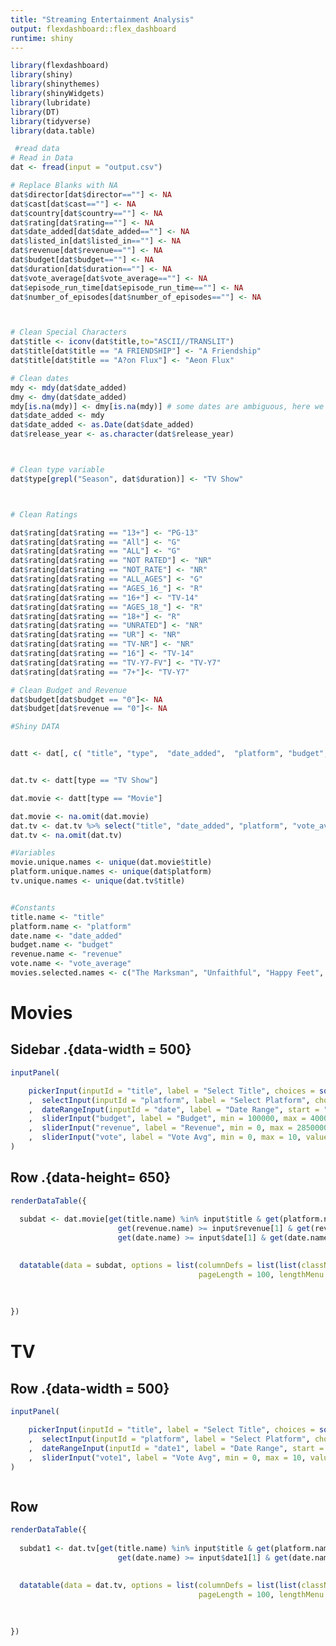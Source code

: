 ```yaml
---
title: "Streaming Entertainment Analysis"
output: flexdashboard::flex_dashboard
runtime: shiny
---
```


```r
library(flexdashboard)
library(shiny)
library(shinythemes)
library(shinyWidgets)
library(lubridate)
library(DT)
library(tidyverse)
library(data.table) 
```


```r
 #read data
# Read in Data
dat <- fread(input = "output.csv")
```


```r



# Replace Blanks with NA
dat$director[dat$director==""] <- NA
dat$cast[dat$cast==""] <- NA
dat$country[dat$country==""] <- NA
dat$rating[dat$rating==""] <- NA
dat$date_added[dat$date_added==""] <- NA
dat$listed_in[dat$listed_in==""] <- NA
dat$revenue[dat$revenue==""] <- NA
dat$budget[dat$budget==""] <- NA
dat$duration[dat$duration==""] <- NA
dat$vote_average[dat$vote_average==""] <- NA
dat$episode_run_time[dat$episode_run_time==""] <- NA
dat$number_of_episodes[dat$number_of_episodes==""] <- NA



# Clean Special Characters
dat$title <- iconv(dat$title,to="ASCII//TRANSLIT")
dat$title[dat$title == "A FRIENDSHIP"] <- "A Friendship"
dat$title[dat$title == "A?on Flux"] <- "Aeon Flux"

# Clean dates
mdy <- mdy(dat$date_added) 
dmy <- dmy(dat$date_added) 
mdy[is.na(mdy)] <- dmy[is.na(mdy)] # some dates are ambiguous, here we give 
dat$date_added <- mdy  
dat$date_added <- as.Date(dat$date_added)
dat$release_year <- as.character(dat$release_year)



# Clean type variable
dat$type[grepl("Season", dat$duration)] <- "TV Show"



# Clean Ratings

dat$rating[dat$rating == "13+"] <- "PG-13"
dat$rating[dat$rating == "All"] <- "G"
dat$rating[dat$rating == "ALL"] <- "G"
dat$rating[dat$rating == "NOT RATED"] <- "NR"
dat$rating[dat$rating == "NOT_RATE"] <- "NR"
dat$rating[dat$rating == "ALL_AGES"] <- "G"
dat$rating[dat$rating == "AGES_16_"] <- "R"
dat$rating[dat$rating == "16+"] <- "TV-14"
dat$rating[dat$rating == "AGES_18_"] <- "R"
dat$rating[dat$rating == "18+"] <- "R"
dat$rating[dat$rating == "UNRATED"] <- "NR"
dat$rating[dat$rating == "UR"] <- "NR"
dat$rating[dat$rating == "TV-NR"] <- "NR"
dat$rating[dat$rating == "16"] <- "TV-14"
dat$rating[dat$rating == "TV-Y7-FV"] <- "TV-Y7"
dat$rating[dat$rating == "7+"]<- "TV-Y7"

# Clean Budget and Revenue
dat$budget[dat$budget == "0"]<- NA
dat$budget[dat$revenue == "0"]<- NA

```


```r

#Shiny DATA 


datt <- dat[, c( "title", "type",  "date_added",  "platform", "budget", "revenue", "vote_average")]


dat.tv <- datt[type == "TV Show"]

dat.movie <- datt[type == "Movie"]

dat.movie <- na.omit(dat.movie)
dat.tv <- dat.tv %>% select("title", "date_added", "platform", "vote_average")
dat.tv <- na.omit(dat.tv)
```

```r

#Variables
movie.unique.names <- unique(dat.movie$title)
platform.unique.names <- unique(dat$platform)
tv.unique.names <- unique(dat.tv$title)


#Constants
title.name <- "title"
platform.name <- "platform"
date.name <- "date_added"
budget.name <- "budget"
revenue.name <- "revenue"
vote.name <- "vote_average"
movies.selected.names <- c("The Marksman", "Unfaithful", "Happy Feet", "Take Care")

```

Movies
=====================================  

Sidebar .{data-width = 500}
-------------------------------------


```r

inputPanel(

    pickerInput(inputId = "title", label = "Select Title", choices = sort(movie.unique.names), options = list(`actions-box` = TRUE, `live-search` =TRUE),multiple = TRUE, selected = movie.unique.names)
    ,  selectInput(inputId = "platform", label = "Select Platform", choices = platform.unique.names, selected = platform.unique.names, multiple = TRUE)
    ,  dateRangeInput(inputId = "date", label = "Date Range", start = "2018-01-01", end = "2021-12-01", format = "yyyy-mm-dd")
    ,  sliderInput("budget", label = "Budget", min = 100000, max = 400000000, value = c(60000000, 400000000), step = 1000000 )
    ,  sliderInput("revenue", label = "Revenue", min = 0, max = 2850000000, value = c(10000000, 2850000000), step = 850000000 )
    ,  sliderInput("vote", label = "Vote Avg", min = 0, max = 10, value = c(0,10))
)


```


Row .{data-height= 650}
-------------------------------------

```r


renderDataTable({
  
  subdat <- dat.movie[get(title.name) %in% input$title & get(platform.name) %in% input$platform & get(budget.name) >= input$budget[1] & get(budget.name) <= input$budget[2] &
                        get(revenue.name) >= input$revenue[1] & get(revenue.name) <= input$revenue[2] & get(vote.name) >= input$vote[1] & get(vote.name) <= input$vote[2] &
                        get(date.name) >= input$date[1] & get(date.name) <= input$date[2] ]
  

  datatable(data = subdat, options = list(columnDefs = list(list(className = 'dt-center')),
                                          pageLength = 100, lengthMenu = c(10, 50,100,150,200,1000)))
  
  
  
})
```

TV
===================================

Row .{data-width = 500}
-------------------------------------

```r


inputPanel(

    pickerInput(inputId = "title", label = "Select Title", choices = sort(tv.unique.names), options = list(`actions-box` = TRUE, `live-search` =TRUE),multiple = TRUE, selected = tv.unique.names)
    ,  selectInput(inputId = "platform", label = "Select Platform", choices = platform.unique.names, selected = platform.unique.names, multiple = TRUE)
    ,  dateRangeInput(inputId = "date1", label = "Date Range", start = "2006-07-01", end = "2021-12-01", format = "yyyy-mm-dd")
    ,  sliderInput("vote1", label = "Vote Avg", min = 0, max = 10, value = c(0,10))
)



```



Row {data-height=500}
-------------------------------------
```r


renderDataTable({
  
  subdat1 <- dat.tv[get(title.name) %in% input$title & get(platform.name) %in% input$platform & get(vote.name) >= input$vote1[1] & get(vote.name) <= input$vote1[2] &
                        get(date.name) >= input$date1[1] & get(date.name) <= input$date1[2] ]
  

  datatable(data = dat.tv, options = list(columnDefs = list(list(className = 'dt-center')),
                                          pageLength = 100, lengthMenu = c(10,50,100,150,200,1000)))
  
  
  
})
```

